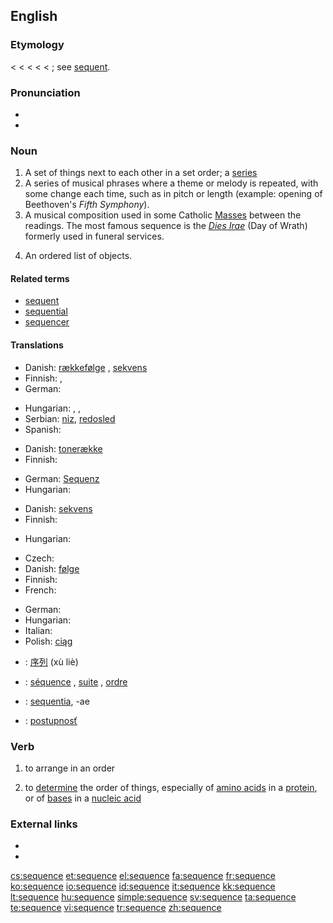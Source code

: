 ==English==
{{wikipedia}}

===Etymology===
< {{etyl|enm}} {{term|sequence|lang=enm}} < {{etyl|fro}} {{term|sequence|lang=fr||a sequence of cards, answering verses}} < {{LL.}} {{term|sequentia||a following}} < {{etyl|la}} {{term|sequens|following}} < {{term|sequi||to follow}}; see [[sequent]].

===Pronunciation===
* {{IPA|/ˈsikwəns/|/ˈsikwɛns/}}
* {{audio|en-us-sequence.ogg|Audio (US)}}

===Noun===
{{en-noun}}

# A set of things next to each other in a set order; a [[series]]
# A series of musical phrases where a theme or melody is repeated, with some change each time, such as in pitch or length (example: opening of Beethoven's ''Fifth Symphony'').
# A musical composition used in some Catholic [[Mass]]es between the readings.  The most famous sequence is the ''[[Dies Irae]]'' (Day of Wrath) formerly used in funeral services.
# {{mathematics}} An ordered list of objects.

====Related terms====
* [[sequent]]
* [[sequential]]
* [[sequencer]]

====Translations====
{{trans-top|set of things in a set order}}
* Danish: [[rækkefølge]] {{c}}, [[sekvens]] {{c}}
* Finnish: {{t+|fi|sarja}}, {{t-|fi|sekvenssi}}
* German: {{t+|de|Reihenfolge|f}}
{{trans-mid}}
* Hungarian: {{t+|hu|sorozat}}, {{t|hu|szekvencia}}, {{t+|hu|sor}}
* Serbian: [[niz]], [[redosled]]
* Spanish: {{t-|es|secuencia|f}}
{{trans-bottom}}

{{trans-top|series of musical phrases where a theme or melody is repeated}}
* Danish: [[tonerække]] {{c}}
* Finnish: {{t-|fi|sekvenssi}}
{{trans-mid}}
* German: [[Sequenz]] {{f}}
* Hungarian: {{t|hu|szekvencia}}
{{trans-bottom}}

{{trans-top|poetic, music composition used in some Catholic Masses between the readings}}
* Danish: [[sekvens]] {{c}}
* Finnish: {{t-|fi|sekvenssi}}
{{trans-mid}}
* Hungarian: {{t|hu|szekvencia}}
{{trans-bottom}}

{{trans-top|in mathematics, an ordered list of objects}}
* Czech: {{t-|cs|posloupnost|f}}
* Danish: [[følge]] {{c}}
* Finnish: {{t+|fi|sarja}}
* French: {{t+|fr|suite|f}}
{{trans-mid}}
* German: {{t+|de|Folge|f}}
* Hungarian: {{t+|hu|sorozat}}
* Italian: {{t+|it|successione|f}}
* Polish: [[ciąg]] {{m}}
{{trans-bottom}}

{{checktrans-top}}
* {{ttbc|Chinese}}: [[序列]] (xù liè)
* {{ttbc|French}}: [[séquence]] {{f}}, [[suite]] {{f}}, [[ordre]] {{m}}
* {{ttbc|Latin}}: [[sequentia]], -ae {{f}}
* {{ttbc|Slovak}}: [[postupnosť]] {{f}}
{{trans-bottom}}

===Verb===
{{en-verb|sequences|sequencing|sequenced}}

# {{transitive}} to arrange in an order
# {{transitive}} to [[determine]] the order of things, especially of [[amino acid]]s in a [[protein]], or of [[base]]s in a [[nucleic acid]]

===External links===
* {{R:Webster 1913}}
* {{R:Century 1911}}

[[cs:sequence]]
[[et:sequence]]
[[el:sequence]]
[[fa:sequence]]
[[fr:sequence]]
[[ko:sequence]]
[[io:sequence]]
[[id:sequence]]
[[it:sequence]]
[[kk:sequence]]
[[lt:sequence]]
[[hu:sequence]]
[[simple:sequence]]
[[sv:sequence]]
[[ta:sequence]]
[[te:sequence]]
[[vi:sequence]]
[[tr:sequence]]
[[zh:sequence]]